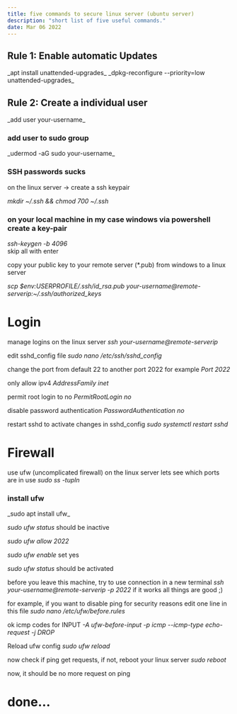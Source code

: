 ```yaml
---
title: five commands to secure linux server (ubuntu server)
description: "short list of five useful commands."
date: Mar 06 2022
---
```


<h2>Rule 1: Enable automatic Updates</h2>
_apt install unattended-upgrades_
_dpkg-reconfigure --priority=low unattended-upgrades_

<h2>Rule 2: Create a individual user</h2>
_add user your-username_

<h3>add user to sudo group</h3>
_udermod -aG sudo your-username_

<h3>SSH passwords sucks</h3>
on the linux server -> create a ssh keypair

_mkdir ~/.ssh && chmod 700 ~/.ssh_

<h3>on your local machine in my case windows via powershell create a key-pair</h3> 

_ssh-keygen -b 4096_  
skip all with enter

copy your public key to your remote server (*.pub) from windows to a linux server

_scp $env:USERPROFILE/.ssh/id_rsa.pub your-username@remote-serverip:~/.ssh/authorized_keys_

# Login
manage logins on the linux server
_ssh your-username@remote-serverip_

edit sshd_config file
_sudo nano /etc/ssh/sshd_config_

change the port from default 22 to another port 2022 for example
_Port 2022_

only allow ipv4
_AddressFamily inet_

permit root login to no
_PermitRootLogin no_

disable password authentication
_PasswordAuthentication no_

restart sshd to activate changes in sshd_config
_sudo systemctl restart sshd_

# Firewall
use ufw (uncomplicated firewall) on the linux server
lets see which ports are in use
_sudo ss -tupln_

<h3>install ufw</h3>
_sudo apt install ufw_

_sudo ufw status_
should be inactive

_sudo ufw allow 2022_

_sudo ufw enable_
set yes 

_sudo ufw status_
should be activated

before you leave this machine, try to use connection in a new terminal
_ssh your-username@remote-serverip -p 2022_
if it works all things are good ;)

for example, if you want to disable ping for security reasons edit one line in this file
_sudo nano /etc/ufw/before.rules_

ok icmp codes for INPUT
_-A ufw-before-input -p icmp --icmp-type echo-request -j DROP_

Reload ufw config
_sudo ufw reload_

now check if ping get requests, if not, reboot your linux server
_sudo reboot_

now, it should be no more request on ping

# done…

